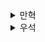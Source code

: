 <details>
  <summary>만혁</summary>
  # 액션과 계산, 데이터의 차이를 알기


### 액션

- 실행 시점과 횟수에 의존
- 부수 효과가 있는 함수
- 순수하지 않은 함수
- 예/ 이메일 보내기, 데이터베이스 읽기

### 계산
- 입력으로 출력을 계산
- 순수 함수
- 수학 함수
- 예/ 최댓값 찾기, 이메일 주소가 올바른지 확인


### 데이터
- 이벤트에 대한 사실
- 예/ 사용자가 입력한 이메일 주소


### 액션과 계산, 데이터는 어디에나 적용할 수 있다.
 
일반적인 장보기 과정을 그린다면 아래와 같다.  


1. 냉장고 확인하기 -> 액션
2. 운전해서 상점으로 가기 -> 액션
3. 필요한 것 구입하기 -> 액션
4. 운전해서 집으로 오기 -> 액션


크게 보면 모든 단계들이 액션으로 구성되어있다.  

하지만 작게보면 더 나눠볼 수 있다.

#### 냉장고 확인하기 
냉장고를 확인하는 일은 시점이 중요하기에 액션이다.  
하지만 냉장고의 제품은 데이터다.


#### 운전해서 상점으로 가기
행위 자체는 명확히 액션이지만 상점 위치나 가는 경로는 데이터다.

#### 필요한 것 구입하기
구입하는 행위도 액션이지만 구입도 단계를 나눌 수 있다.

1. 현재 재고 -> 데이터
2. 필요한 재고 -> 데이터
3. 재고 빼기 -> 계산
4. 장보기 목록 -> 데이터
5. 목록에 있는 것 구입하기 -> 액션


위와 같이 반복하면 액션과 계산, 데이터를 더 많이 찾을 수 있고 풍부한 모델을 만들 수 있게된다.  

계속 나누다 보면 더 복잡해진다고 생각할 수 있지만 액션에 숨어있는 계산 또는 데이터를 발견하기 위해  
나눌 수 있는만큼 나누는게 좋다.  


### 위 과정에서 배운 것
1. 액션과 계산, 데이터는 어디에나 적용 가능하다.
2. 액션 안에는 계산과 데이터, 또 다른 액션이 숨어 있을 수 있다.
3. 계산은 더 작은 계산과 데이터로 나누고 연결한다.
4. 데이터는 데이터만 조합할 수 있다.
5. 계산은 때로 머리속에서 일어난다. -> 계산이 잘 안보이는 이유는 우리 사고 과정에 녹아있기 때문



### 새로 만드는 코드에 함수형 사고 적용하기


<details>
 <summary>연습 문제</summary>


### 추천 정책
10명 이상 추천한 사용자는 더 좋은 쿠폰을 받을 수 있다.

- 이메일 보내기 -> A
- 데이터베이스에서 구독자 가져오기 -> A
- 쿠폰에 등급 매기기 -> D
- 10명 이상 추천했는지 카운트 확인하기 -> C
- 쿠폰의 종류 확인하기 -> A
- 이메일 주소 -> D
- 추천 카운트 -> D
</details>


### 쿠폰 보내는 과정을 그려보기

1. 디비에서 구독자를 가져오기
구독자는 계속 변경되기 때문에 실행 시점에 의존하므로 액션이다.  
가져온 구독자 목록은 데이터다.  


2. 디비에서 쿠폰 목록 가져오기
쿠폰 목록 가져오기도 액션이며, 가져온 쿠폰 목록은 데이터다.

3. 보내야할 이메일 목록 만들기
구독자 목록(1)과 쿠폰 목록(2)을 기반으로 보내야할 이메일 목록을 만든다 -> 계산

4. 이메일 전송하기
전!!!!!!!!!!!송!!!!!!!!!!! -> 액션



#### 3번 자세히 보기

이메일을 보내기 전에 이메일 목록 전체를 미리 만드는게 이상할 수 있다.  
하지만 자연스러운 방법.  

이메일 목록을 계획하는 계산은 테스트하기 좋음  

액션에서 계산을 뺄 수 있다면 빼라!!  

### 쿠폰 보내는 과정 구현하기


특정 등급의 쿠폰 목록을 선택하는 것은 계산이다.

```js
 function selectCouponsByRank(coupons, rank) { // 입력
    const result = []; // 빈 배열 초기화
    for (const c = 0; c < coupons.length; c++) { // 모든 쿠폰에 반복
        const coupon = coupons[c];
        // 조건에 맞는다면 쿠폰을 배열에 넣는다.
        if (coupon.rank === rank) result.push(coupon.code);
    }
    // 출력
    return result;
 }
```


### 이미 있는 코드에 함수형 사고 적용하기

### 액션은 코드 전체로 퍼진다.


```js
function figurePayout(affiliate) {
    const owed = affiliate.sales * affiliate.commission;
    if (owed > 100) {
        sendPayout(affiliate.bankCode, owed); // 함수 내부에서 사용되는 액션
    }
}
// 함수 내부에서 액션을 호출하고 있기 때문에 전체가 액션이 된다.

function affiliatePayout(affiliates) {
    for (const a = 0; a < affiliates.length; a++) {
        figurePayout(affiliates[a]);
    }
}

// figurePayout 함수는 액션이고 이 함수를 호출하는 affiliatePayout 함수도 액션이 된다.

function main() {
    affiliatePayout(affiliates)
}

// 따라서  main  함수도 액션이 된다
```


액션을 쓰는 순간 코드 전체로 퍼져 나가기 때문에 조심해야 한다!  


### 액션은 다양한 형태로 나타난다

- 함수 호출
    - `alert('Hello World!')`
- 메서드 호출
    - `console.log('hello')`
- 생성자 -> 부르는 시점에 현재 날짜와 시간을 초기화 하기 때문에 호출되는 시점에 따라 다른 값을 지님.
    - `new Date()`
- 표현식 -> 해당 값이 공유되고 변경 가능하다면 읽는 시점에 따라 값이 다를 수 있다
    - 변수 참조 `y` 
    - 속성 참조 `user.name`
    - 배열 참조 `stack[0]`
- 상태
    - 값 할당  `z = 3;` -> 공유하기 위해 값을 할당했고 변경 가능하다면 다른 코드에 영향을 주기 때문에 액션이다
    - 속성 삭제 `delete user.name` -> 속성을 지워 다른 코드에 영향을 주기 때문에 액션이다.

    

### 1회독 후기
- 드물지만 타이밍이 어긋나는 경우는 실제로 일어난다.
- 타임라인을 나누어 생각해보면 도움 될거 같다.
- 액션을 잘게 나누는게 좋아보인다.

</details><details>
  <summary>우석</summary>
  # 액션과 계산, 데이터의 차이를 알기
3장에서는 액션과 계산 그리고 데이터에 대한 자세한 정의와 함께 함수형 사고를 하며 코드를 작성하는 법, 이미 작성된 코드에서 함수형 사고 적용해본다.

## 액션과 계산, 데이터 요약
### 액션 (Action)
액션은 외부 세계에 영향을 주거나 받는 것을 말합니다. 주로 실행의 시점과 횟수에 의존합니다.

- 구현 방법: 자바스크립트에서는 함수를 통해 구현합니다. 계좌 같은 복잡한 경우에도 함수를 통해 구분하기 쉽습니다.
- 예: 이메일 보내기, 계좌에서 인출하기, 전화번호 변경하기, AJAX 요청 보내기.
- 특징: 순수하지 않은 함수(impure function)로, 함수 외부에 영향을 주거나 받는 것을 포함합니다.
- 사용법:
    1. 가능한 작게 만들어야 합니다.
    2. 외부 세계와 상호작용하는 것을 제한.
    3. 호출 시점에 의존하지 않도록 해야 합니다.

### 계산 (Calculation)
계산은 입력값으로 출력값을 만드는 것입니다. 실행 시점과 횟수에 관계없이 항상 같은 결과를 반환합니다.

- 구현 방법: 함수로 구현합니다. 자바스크립트에서도 함수를 사용해 구현합니다.
- 예: 더하기나 곱하기, 문자열 합치기, 쇼핑 계산하기.
- 특징: 순수 함수(pure function)로, 외부 세계와의 상호작용 없이 수행됩니다.
- 장점:
    1. 테스트가 쉽습니다.
    2. 예측이 가능합니다.
    3. 재사용성이 높습니다.

### 데이터 (Data)
데이터는 이벤트에 대한 사실입니다. 일어난 일의 결과를 기록한 것입니다.

- 구현 방법: 기본 데이터 타입으로 구현합니다. 배열, 숫자, 문자열 등.
- 예: 구매하는 음식 목록, 이름, 전화 번호, 음식 조리법.
- 특징: 데이터를 통해 데이터를 쉽게 이해하고 해석할 수 있도록 표현합니다.
- 장점:
    1. 쉽게 저장하고 전송할 수 있습니다.
    2. 다양한 방법으로 해석할 수 있습니다.
    3. 다른 데이터와 비교가 가능합니다.

이러한 개념들은 함수형 프로그래밍에서 중요하게 사용되며, 각각의 역할과 특징을 이해하면 더 효율적인 프로그래밍을 할 수 있습니다.


## 함수형 사고를 하며 코드를 작성해보기
책에서는 구독자들의 추천 횟수에 따라 다른 쿠폰을 이메일로 전달해주는 로직을 기준으로 함수형 사고를 적용해본다. 대략적인 로직은 아래와 같다.
> `DB에서 구독자 가져오기` > `DB에서 쿠폰 가져오기` > `쿠폰 이메일 보내기`

대략적인 로직을 나타내면 3개로 쪼갤 수 있다. 여기서 `쿠폰 이메일 보내기`에 함수형 사고를 통해 액션, 계산, 데이터로 나누어보자.

> `구독자 데이터로 쿠폰 등급 결정하기` > `쿠폰 데이터 분류하기` > `분류된 쿠폰 데이터와 구독자 데이터로 이메일 데이터 만들기` > `이메일 발송하기`

이메일 보내기로 뭉뚱그려진 로직은 잘 분석해보면 위 4가지 정도로 구분할 수 있다. 
여기서 더 나눌 수 있지만 어느 수준에서 로직 쪼개기(액션, 계산, 데이터로)를 멈출지는 구현의 복잡성을 고려해 개발자가 선택할 항목이다.
<br></br>

쪼개진 4개의 로직 중 앞의 3개는 계산, 마지막 1개만 액션이다. 쿠폰 이메일 보내기란 액션 하나를 계산 3개와 1개의 액션으로 분리했다. 
그렇다면 이렇게 쪼개야 하는 이유는 무엇일까? 계산의 장점 중 하나는 테스트가 용이하다는 것이다. 액션은 대개 외부와 연동하여 테스트를 해야하기 때문에 고려할 게 많다. 
하지만 계산은 입력값만 있다면 테스트가 가능하다. 즉, 액션에서 계산을 분리하여 테스트가 용이한 구조로 만든 것이다.

<br></br>
또한 액션은 실행 시점, 횟수에 의존하기 때문에 생겨나는 문제들이 있는데 액션의 로직이 간소할 수록 문제를 명확히 파악하기 쉬워 보인다.

<br></br>
쪼개진 로직을 구현해보면 아래와 같다.

```js
const subscriber =  {
    email: "sam@pmail.com",
    rec_count: 16
};

const goods = [
    {
        code: "10PERCENT",
        rank: "good"
    }
]

const bests = [
    {
        code: "20PERCENT",
        rank: "good"
    }
]

const classifyCoupons = (subscriber) => {
    if (10 <= subscriber.rec_count) {
        return "best";
    }

    return "good";
}

const selectCouponsByRank = (coupons, rank) => {
    const ret = [];

    for (var c = 0; c < coupons.length; c++) {
        const coupon = coupons[c];
        if (coupon.rank === rank) {
            ret.push(coupon.code);
        }
    }

    return ret;
}

const emailForSubscriber = (subscriber, goods, bests) => {
    const rank = classifyCoupons(subscriber);
    
    if (rank === "best") {
        return {
            from: "egg528@kakao.com",
            to: subscriber.email,
            subject: "금주의 쿠폰",
            body: "쿠폰 종류: " + bests.join(", ")
        }
    } else {
        return {
            from: "egg528@kakao.com",
            to: subscriber.email,
            subject: "금주의 쿠폰",
            body: "쿠폰 종류: " + goods.join(", ")
        }
    }
}

const emailsForSubscribers = (subscribers, goods, bests) {
    const emails = [];
    
    for (var s = 0; s < subscribers.length; s++) {
        const subscriber = subscribers[s];
        const email = emailForSubscriber(subscriber, goods, bests);
        emails.push(email);
    }

    return emails;
}

const sendIssue = () => {
    const coupons = fetchCouponsFromDB(); // 액션
    const goodCoupons = selectCouponsByRank(coupons, "good"); // 계산
    const bestCoupons = selectCouponsByRank(coupons, "best"); // 계산
    const subscribers = fetchSubscribersFromDB(); // 액션
    const emails = emailsForSubscribers(subscribers, goodCoupons, bestCoupons); // 계산
    for (var e = 0; e < emails.length; e++) {
        const email = emails[e];
        emailSystem.send(email); // 액션
    } 
}
```

## 액션을 계속해서 줄여가야 하는 이유
```javascript
function figurePayout(affiliate) {
  var owed = affiliate.sales * affiliate.commission;
  if(owed > 100)
    sendPayout(affiliate.bank_code, owed); // 액션
}

function affiliatePayout(affiliates) {
  for(var a = 0; a < affiliates.length; a++)
    figurePayout(affiliate[a]);
}

function main(affiliates) {
  affiliatePayout(affiliates);
}
```
figurePayout(...) 메서드의 sendPayout은 송금 기능으로 액션에 해당한다. 하지만 액션은 자신을 사용하는 메서드 또한 액션으로 바꾼다. 
예를 들어 sendPayout(...) 메서드가 속한 figurePayout도 액션이 되고, figurePayout(...)를 사용하는 affiliatePayout(...)도, affiliatePayout(...)를 사용하는 main(...) 또한 연쇄적으로 액션이 된다.
이처럼 액션의 전파를 줄이기 위해서라도 되도록 액션에서 계산을 분리해내는 게 필요하다.

## 정리
우선 코드를 액션, 계산, 데이터 단위로 분류한다. 이후 액션에서 계산과 데이터를 더 분리해낸다. 계산은 더 작은 계산으로 분리한다. 이 과정은 코드를 테스트하기 용이한 구조로 만들며 액션을 최소화하여 액션을 더 잘 다룰 수 있게 만든다.
하지만 로직을 쪼개는 건 코드를 더 복잡하게 만든는 측면이 있기에 어떤 지점까지 쪼갤지를 결정하는 것이 중요해 보인다.

</details>